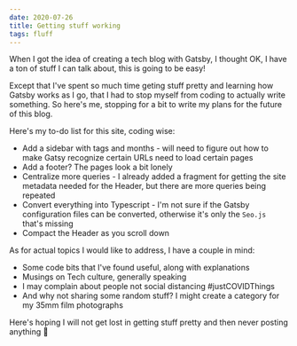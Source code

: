 ```yaml
---
date: 2020-07-26
title: Getting stuff working
tags: fluff
---
```


When I got the idea of creating a tech blog with Gatsby, I thought OK, I have a ton of stuff I can talk about, this is going to be easy!

Except that I've spent so much time geting stuff pretty and learning how Gatsby works as I go, that I had to stop myself from coding to actually write something. So here's me, stopping for a bit to write my plans for the future of this blog.

Here's my to-do list for this site, coding wise:

- Add a sidebar with tags and months - will need to figure out how to make Gatsy recognize certain URLs need to load certain pages
- Add a footer? The pages look a bit lonely
- Centralize more queries - I already added a fragment for getting the site metadata needed for the Header, but there are more queries being repeated
- Convert everything into Typescript - I'm not sure if the Gatsby configuration files can be converted, otherwise it's only the `Seo.js` that's missing
- Compact the Header as you scroll down

As for actual topics I would like to address, I have a couple in mind:

- Some code bits that I've found useful, along with explanations
- Musings on Tech culture, generally speaking
- I may complain about people not social distancing #justCOVIDThings
- And why not sharing some random stuff? I might create a category for my 35mm film photographs

Here's hoping I will not get lost in getting stuff pretty and then never posting anything 🌈
